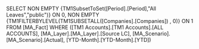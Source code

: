 SELECT NON EMPTY {TM1SubsetToSet([Period].[Period],"All Leaves","public")} ON 0, NON EMPTY {TM1FILTERBYLEVEL(TM1SUBSETALL([Companies].[Companies]) , 0)} ON 1 FROM [MA_Fact] WHERE ([TM1 Accounts].[TM1 Accounts].[ALL ACCOUNTS], [MA_Layer].[MA_Layer].[Source LC], [MA_Scenario].[MA_Scenario].[Actual], [YTD-Month].[YTD-Month].[YTD])